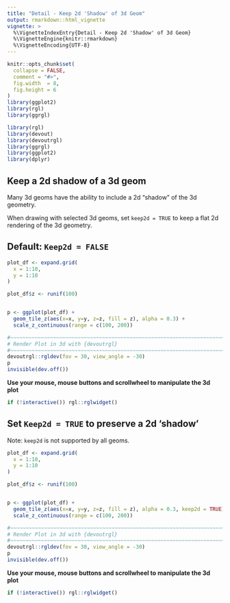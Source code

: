 ```yaml
---
title: "Detail - Keep 2d 'Shadow' of 3d Geom"
output: rmarkdown::html_vignette
vignette: >
  %\VignetteIndexEntry{Detail - Keep 2d 'Shadow' of 3d Geom}
  %\VignetteEngine{knitr::rmarkdown}
  %\VignetteEncoding{UTF-8}
---
```


```r
knitr::opts_chunk$set(
  collapse = FALSE,
  comment = "#>",
  fig.width  = 8,
  fig.height = 6
)
library(ggplot2)
library(rgl)
library(ggrgl)
```



```r
library(rgl)
library(devout)
library(devoutrgl)
library(ggrgl)
library(ggplot2)
library(dplyr)
```



Keep a 2d shadow of a 3d geom
-----------------------------------------------------------------------------

Many 3d geoms have the ability to include a 2d "shadow" of the 3d geometry.

When drawing with selected 3d geoms, set `keep2d = TRUE` to keep a flat 2d 
rendering of the 3d geometry.



Default: `Keep2d = FALSE`
-----------------------------------------------------------------------------

```r
plot_df <- expand.grid(
  x = 1:10,
  y = 1:10
)

plot_df$z <- runif(100)


p <- ggplot(plot_df) + 
  geom_tile_z(aes(x=x, y=y, z=z, fill = z), alpha = 0.3) + 
  scale_z_continuous(range = c(100, 200))

#~~~~~~~~~~~~~~~~~~~~~~~~~~~~~~~~~~~~~~~~~~~~~~~~~~~~~~~~~~~~~~~~~~~~~~~~~~~~
# Render Plot in 3d with {devoutrgl}
#~~~~~~~~~~~~~~~~~~~~~~~~~~~~~~~~~~~~~~~~~~~~~~~~~~~~~~~~~~~~~~~~~~~~~~~~~~~~
devoutrgl::rgldev(fov = 30, view_angle = -30)
p
invisible(dev.off())
```

**Use your mouse, mouse buttons and scrollwheel to manipulate the 3d plot**

```r
if (!interactive()) rgl::rglwidget()
```





Set `Keep2d = TRUE` to preserve a 2d 'shadow'
-----------------------------------------------------------------------------

Note: `keep2d` is not supported by all geoms.

```r
plot_df <- expand.grid(
  x = 1:10,
  y = 1:10
)

plot_df$z <- runif(100)


p <- ggplot(plot_df) + 
  geom_tile_z(aes(x=x, y=y, z=z, fill = z), alpha = 0.3, keep2d = TRUE) + 
  scale_z_continuous(range = c(100, 200))

#~~~~~~~~~~~~~~~~~~~~~~~~~~~~~~~~~~~~~~~~~~~~~~~~~~~~~~~~~~~~~~~~~~~~~~~~~~~~
# Render Plot in 3d with {devoutrgl}
#~~~~~~~~~~~~~~~~~~~~~~~~~~~~~~~~~~~~~~~~~~~~~~~~~~~~~~~~~~~~~~~~~~~~~~~~~~~~
devoutrgl::rgldev(fov = 30, view_angle = -30)
p
invisible(dev.off())
```

**Use your mouse, mouse buttons and scrollwheel to manipulate the 3d plot**

```r
if (!interactive()) rgl::rglwidget()
```

